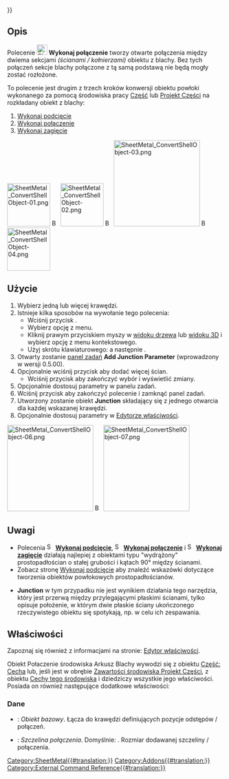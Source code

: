 {{UnfinishedDocu{{#translation:}}}}
<languages/>

{{Docnav/pl
|[[SheetMetal_AddRelief/pl|Wykonaj podcięcie]]
|[[SheetMetal_AddBend/pl|Wykonaj zagięcie]]
|[[SheetMetal_Workbench/pl|środowisko pracy Arkusz Blachy]]
|IconL=SheetMetal_AddRelief.svg
|IconR=SheetMetal_AddBend.svg
|IconC=Sheetmetal_workbench_icon.svg
}}

{{GuiCommand/pl
|Name=SheetMetal AddJunction
|Name/pl=Arkusz Blachy: Wykonaj połączenie
|MenuLocation=SheetMetal → Wykonaj połączenie
|Workbenches=[[SheetMetal_Workbench/pl|Arkusz Blachy]]
|Shortcut={{KEY|S}} {{KEY|J}}
|SeeAlso=[[SheetMetal_AddRelief/pl|Wykonaj podcięcie]], [[SheetMetal_AddBend/pl|Wykonaj zagięcie]]
}}

<span id="Description"></span>
==Opis==

Polecenie [[Image:SheetMetal_AddJunction.svg|24px]] '''Wykonaj połączenie''' tworzy otwarte połączenia między dwiema sekcjami ''(ścianami / kołnierzami)'' obiektu z blachy. Bez tych połączeń sekcje blachy połączone z tą samą podstawą nie będą mogły zostać rozłożone.

To polecenie jest drugim z trzech kroków konwersji obiektu powłoki wykonanego za pomocą środowiska pracy [[Part_Workbench/pl|Część]] lub [[PartDesign_Workbench/pl|Projekt Części]] na rozkładany obiekt z blachy:
# [[SheetMetal_AddRelief/pl|Wykonaj podcięcie]]
# [[SheetMetal_AddJunction/pl|Wykonaj połączenie]]
# [[SheetMetal_AddBend/pl|Wykonaj zagięcie]]

[[Image:SheetMetal_ConvertShellObject-01.png|100px|link=]] [[Image:Button_right.svg|16px|link=]]
[[Image:SheetMetal_ConvertShellObject-02.png|100px|link=SheetMetal_AddRelief]] [[Image:Button_right.svg|16px|link=]]
[[Image:SheetMetal_ConvertShellObject-03.png|200px|link=SheetMetal_AddJunction]] [[Image:Button_right.svg|16px|link=]]
[[Image:SheetMetal_ConvertShellObject-04.png|100px|link=SheetMetal_AddBend]]
{{Caption|Wykonaj połączenie - rozcięte krawędzie}}

<span id="Usage"></span>
==Użycie==

<div class="mw-translate-fuzzy">
# Wybierz jedną lub więcej krawędzi.
# Istnieje kilka sposobów na wywołanie tego polecenia:
#* Wciśnij przycisk {{Button|[[Image:SheetMetal_AddJunction.svg|16px]] [[SheetMetal_AddJunction/pl|Wykonaj połączenie]]}}.
#* Wybierz opcję {{MenuCommand|SheetMetal → [[Image:SheetMetal_AddJunction.svg|16px]] Wykonaj połączenie}} z menu.
#* Kliknij prawym przyciskiem myszy w [[Tree_view/pl|widoku drzewa]] lub [[3D_view/pl|widoku 3D]] i wybierz opcję {{MenuCommand|SheetMetal → [[Image:SheetMetal_AddJunction.svg|16px]] Wykonaj połączenie}} z menu kontekstowego.
#* Użyj skrótu klawiaturowego: {{KEY|S}} a następnie {{KEY|J}}.
# Otwarty zostanie [[Task_panel/pl|panel zadań]] '''Add Junction Parameter''' (wprowadzony w wersji 0.5.00).
# Opcjonalnie wciśnij przycisk {{Button|Wybierz}} aby dodać więcej ścian.
#* Wciśnij przycisk {{Button|Podgląd}} aby zakończyć wybór i wyświetlić zmiany.
# Opcjonalnie dostosuj parametry w panelu zadań.
# Wciśnij przycisk {{Button|OK}} aby zakończyć polecenie i zamknąć panel zadań.
# Utworzony zostanie obiekt '''Junction''' składający się z jednego otwarcia dla każdej wskazanej krawędzi.
# Opcjonalnie dostosuj parametry w [[Property_editor/pl|Edytorze właściwości]].
</div>

[[Image:SheetMetal_ConvertShellObject-06.png|200px|link=]] [[Image:Button_right.svg|16px|link=]]
[[Image:SheetMetal_ConvertShellObject-07.png|200px|link=]]

<span id="Notes"></span>
==Uwagi==

* Polecenia [[Image:SheetMetal_AddRelief.svg|16px]] '''[[SheetMetal_AddRelief/pl|Wykonaj podcięcie]]''', [[Image:SheetMetal_AddJunction.svg|16px]] '''[[SheetMetal_AddJunction/pl|Wykonaj połączenie]]''' i [[Image:SheetMetal_AddBend.svg|16px]] '''[[SheetMetal_AddBend/pl|Wykonaj zagięcie]]''' działają najlepiej z obiektami typu "wydrążony" prostopadłościan o stałej grubości i kątach 90° między ścianami.
* Zobacz stronę [[SheetMetal_AddRelief/pl#Uwagi|Wykonaj podcięcie]] aby znaleźć wskazówki dotyczące tworzenia obiektów powłokowych prostopadłościanów.

* '''Junction''' w tym przypadku nie jest wynikiem działania tego narzędzia, który jest przerwą między przylegającymi płaskimi ścianami, tylko opisuje położenie, w którym dwie płaskie ściany ukończonego rzeczywistego obiektu się spotykają, np. w celu ich zespawania.

<span id="Properties"></span>
==Właściwości==

Zapoznaj się również z informacjami na stronie: [[Property_editor/pl|Edytor właściwości]].

Obiekt Połaczenie środowiska Arkusz Blachy wywodzi się z obiektu [[Part_Feature/pl|Część: Cecha]] lub, jeśli jest w obrębie [[PartDesign_Body/pl|Zawartości środowiska Projekt Części]], z obiektu [[PartDesign_Feature/pl|Cechy tego środowiska]] i dziedziczy wszystkie jego właściwości. Posiada on również następujące dodatkowe właściwości:

<span id="Data"></span>
===Dane===

{{Properties_Title|Parametry}}

* {{PropertyData|Obiekt bazowy|LinkSub}}: ''Obiekt bazowy''. Łącza do krawędzi definiujących pozycje odstępów / połączeń.
* {{PropertyData|Szczelina|Length}}: ''Szczelina połączenia''. Domyślnie: {{value|2,00 mm}}. Rozmiar dodawanej szczeliny / połączenia.


{{Docnav/pl
|[[SheetMetal_AddRelief/pl|Wykonaj podcięcie]]
|[[SheetMetal_AddBend/pl|Wykonaj zagięcie]]
|[[SheetMetal_Workbench/pl|środowisko pracy Arkusz Blachy]]
|IconL=SheetMetal_AddRelief.svg
|IconR=SheetMetal_AddBend.svg
|IconC=Sheetmetal_workbench_icon.svg
}}

[[Category:SheetMetal{{#translation:}}]]
[[Category:Addons{{#translation:}}]]
[[Category:External Command Reference{{#translation:}}]]
